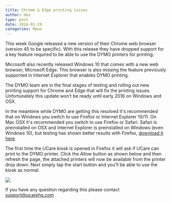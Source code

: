 ```yaml
---
title: Chrome & Edge printing issues
author: des
type: post
date: 2016-01-29
categories: News
---
```


This week Google released a new version of their Chrome web browser (version 45 to be specific). With this release they have dropped support for a key feature required to be able to use the DYMO printers for printing.

Microsoft also recently released Windows 10 that comes with a new web browser, Microsoft Edge. This browser is also missing the feature previously supported in Internet Explorer that enables DYMO printing.

The DYMO team are in the final stages of testing and rolling out new printing support for Chrome and Edge that will fix the printing issues. Unfortunately this update won’t be ready until early 2016 on Windows and OSX.

In the meantime while DYMO are getting this resolved it's recommended that on Windows you switch to use Firefox or Internet Explorer 10/11. On Mac OSX it's recommended you switch to use Firefox or Safari. Safari is preinstalled on OSX and Internet Explorer is preinstalled on Windows (even Windows 10), but testing has shown better results with Firefox, [download it here](https://www.mozilla.org/en-US/firefox/new/).

The first time the UCare kiosk is opened in Firefox it will ask if UCare can print to the DYMO printer. Click the Allow button as shown below and then refresh the page, the attached printers will now be available from the printer drop down. Next simply tap the start button and you’ll be able to use the kiosk as normal.

![](kiosk-firefox-allow.png)

If you have any question regarding this please contact support@ucarehq.com
